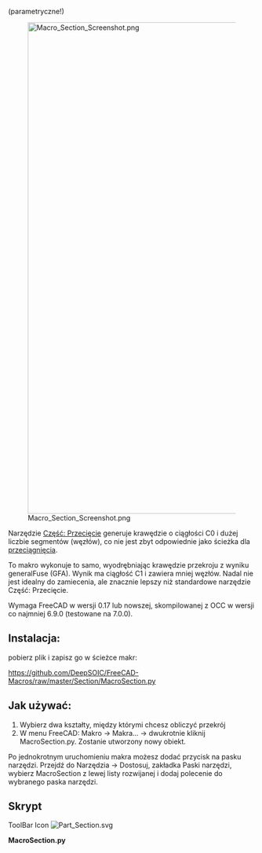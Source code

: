 <languages/>
(parametryczne!)

{{Macro/pl
|Name=Section
|Icon=Part_Section.svg
|Description=Alternatywna implementacja narzędzia [[Part_Section/pl|Część: Przecięcie]] (parametryczna)
To makro wykonuje to samo, wyodrębniając krawędzie przekroju z wyniku generalFuse (GFA). Wynik jest ciągły w klasie C1 i ma mniej węzłów. Nadal nie jest idealny do operacji zamiatania, ale znacznie lepszy niż standardowe narzędzie Przecięcie.
|Author=DeepSOIC
|Version=1.1
|Date=2018-04-28
|FCVersion=Wszystkie
|Download=[https://wiki.freecad.org/images/f/f7/Part_Section.svg Ikona paska narzędzi]
}}

[[File:Macro_Section_Screenshot.png|1000px]]

Narzędzie [[Part Section/pl|Część: Przecięcie]] generuje krawędzie o ciągłości C0 i dużej liczbie segmentów (węzłów), co nie jest zbyt odpowiednie jako ścieżka dla [[Part_Sweep/pl|przeciągnięcia]].

To makro wykonuje to samo, wyodrębniając krawędzie przekroju z wyniku generalFuse (GFA). Wynik ma ciągłość C1 i zawiera mniej węzłów. Nadal nie jest idealny do zamiecenia, ale znacznie lepszy niż standardowe narzędzie Część: Przecięcie.

Wymaga FreeCAD w wersji 0.17 lub nowszej, skompilowanej z OCC w wersji co najmniej 6.9.0 (testowane na 7.0.0).

==Instalacja: ==
pobierz plik i zapisz go w ścieżce makr:

https://github.com/DeepSOIC/FreeCAD-Macros/raw/master/Section/MacroSection.py
==Jak używać:==
# Wybierz dwa kształty, między którymi chcesz obliczyć przekrój
# W menu FreeCAD: Makro → Makra... → dwukrotnie kliknij MacroSection.py. Zostanie utworzony nowy obiekt.

Po jednokrotnym uruchomieniu makra możesz dodać przycisk na pasku narzędzi. Przejdź do Narzędzia → Dostosuj, zakładka Paski narzędzi, wybierz MacroSection z lewej listy rozwijanej i dodaj polecenie do wybranego paska narzędzi.

<span id="Script"></span>
==Skrypt==

ToolBar Icon [[Image:Part_Section.svg]]

{{clear}}

'''MacroSection.py'''

{{MacroCode|code=
#***************************************************************************
#*                                                                         *
#*   Copyright (c) 2016 - Victor Titov (DeepSOIC)                          *
#*                                               <vv.titov@gmail.com>      *  
#*                                                                         *
#*   This program is free software; you can redistribute it and/or modify  *
#*   it under the terms of the GNU Lesser General Public License (LGPL)    *
#*   as published by the Free Software Foundation; either version 2 of     *
#*   the License, or (at your option) any later version.                   *
#*   for detail see the LICENCE text file.                                 *
#*                                                                         *
#*   This program is distributed in the hope that it will be useful,       *
#*   but WITHOUT ANY WARRANTY; without even the implied warranty of        *
#*   MERCHANTABILITY or FITNESS FOR A PARTICULAR PURPOSE.  See the         *
#*   GNU Library General Public License for more details.                  *
#*                                                                         *
#*   You should have received a copy of the GNU Library General Public     *
#*   License along with this program; if not, write to the Free Software   *
#*   Foundation, Inc., 59 Temple Place, Suite 330, Boston, MA  02111-1307  *
#*   USA                                                                   *
#*                                                                         *
#***************************************************************************

__title__="Macro Section"
__author__ = "DeepSOIC"
__doc__ = '''
Macro Section.
Alternative implementation of Part Section tool.
Requires FreeCAD v0.17+ and OCC 6.9.0+

Instructions:
First of all, save this macro as MacroSection.py, into a location from where it can be imported. FC's standard macro location is the best place to do that.

Select two shapes to compute section between.
Then, in Py console:

import MacroSection
MacroSection.run()

OR

just run this file as a macro.

Parametric Section object is created.
'''
if __name__ == "__main__": #being run as a macro
    import MacroSection
    MacroSection.run()

import FreeCAD as App
if App.GuiUp:
    import FreeCADGui as Gui
import Part

def makeSectionFeature():
    '''makeSectionFeature(): makes a Section parametric feature object. Returns the new object.'''
    selfobj = App.ActiveDocument.addObject("Part::FeaturePython","Section")
    Section(selfobj)
    ViewProviderSection(selfobj.ViewObject)
    return selfobj

class Section:
    "The Section feature object"
    def __init__(self,selfobj):
        selfobj.addProperty("App::PropertyLink","Base","Section","Input shape")
        selfobj.addProperty("App::PropertyLink","Tool","Section","Input shape")
        selfobj.Proxy = self

    def execute(self,selfobj):
        import BOPTools
        import BOPTools.ShapeMerge
        from BOPTools.Utils import HashableShape
        
        if len(selfobj.Base.Shape.Faces) == 0 or len(selfobj.Tool.Shape.Faces) == 0:
            raise ValueError("Shapes must have at least one face each.")
        sh1 = Part.Compound(selfobj.Base.Shape.Faces)
        sh2 = Part.Compound(selfobj.Tool.Shape.Faces)
        pieces, map = sh1.generalFuse([sh2])
        pieces = pieces.childShapes()
        assert(len(pieces) == 2)
        
        edges1 = set([HashableShape(edge) for edge in pieces[0].Edges])
        edges2 = set([HashableShape(edge) for edge in pieces[1].Edges])
        edges_to_return = list(set.intersection(edges1, edges2))
        edges_to_return = [edge.Shape for edge in edges_to_return] #convert hashable shapes back to plain shapes
        print("returning {num} edges of total {tot}".format(num= len(edges_to_return), tot= len(edges1)+len(edges2)))
        
        selfobj.Shape = BOPTools.ShapeMerge.mergeWires(edges_to_return)

class ViewProviderSection:
    def __init__(self,vobj):
        vobj.Proxy = self
       
    def getIcon(self):
        return ":/icons/Part_Section.svg"

    def attach(self, vobj):
        self.ViewObject = vobj
        self.Object = vobj.Object
  
    def __getstate__(self):
        return None

    def __setstate__(self,state):
        return None

    def claimChildren(self):
        return [self.Object.Base, self.Object.Tool]
        
    def onDelete(self, feature, subelements): # subelements is a tuple of strings
        try:
            self.Object.Base.ViewObject.show()
            self.Object.Tool.ViewObject.show()
        except Exception as err:
            App.Console.PrintError("Error in onDelete: " + err.message)
        return True

class CommandMacroSection:
    "Command to create Section feature"
    def GetResources(self):
        return {'Pixmap'  : ":/icons/Part_Section.svg",
                'MenuText': "Section",
                'Accel': "",
                'ToolTip': "Macro_Section: alternative implementation of Part Section tool"}

    def Activated(self):
        run()
    def IsActive(self):
        if App.ActiveDocument:
            return True
        else:
            return False

if App.GuiUp:
    Gui.addCommand("Macro_Section", CommandMacroSection())

def run():
    sel = Gui.Selection.getSelectionEx()
    try:
        if len(sel) != 2:
            raise Exception("Select two shapes to compute section between, first! Then run this macro.")
        try:
            App.ActiveDocument.openTransaction("Macro Section")
            selfobj = makeSectionFeature()
            selfobj.Base = sel[0].Object
            selfobj.Tool = sel[1].Object
            selfobj.Base.ViewObject.hide()
            selfobj.Tool.ViewObject.hide()
            
            selfobj.Proxy.execute(selfobj)
        finally:
            App.ActiveDocument.commitTransaction()
    except Exception as err:
        from PySide import QtGui
        mb = QtGui.QMessageBox()
        mb.setIcon(mb.Icon.Warning)
        mb.setText(err.message)
        mb.setWindowTitle("Macro Section")
        mb.exec_()

}}